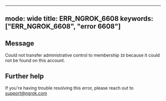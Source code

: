 
---
mode: wide
title: ERR_NGROK_6608
keywords: ["ERR_NGROK_6608", "error 6608"]
---

## Message
Could not transfer administrative control to membership `ID` because it could not be found on this account.




## Further help
If you're having trouble resolving this error, please reach out to [support@ngrok.com](mailto:support@ngrok.com?subject=Help%20with%20ERR_NGROK_6608)

